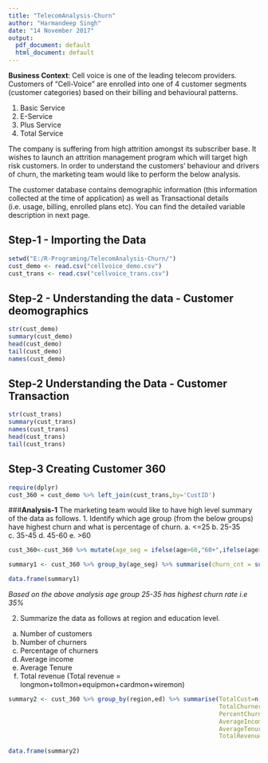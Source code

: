```yaml
---
title: "TelecomAnalysis-Churn"
author: "Harmandeep Singh"
date: "14 November 2017"
output:
  pdf_document: default
  html_document: default
---
```

**Business Context**: Cell voice is one of the leading telecom providers. Customers of "Cell-Voice" are enrolled into one of 4 customer segments (customer categories) based on their billing and behavioural patterns.

1. Basic Service
2. E-Service
3. Plus Service
4. Total Service

The company is suffering from high attrition amongst its subscriber base. It wishes to launch an attrition management program which will target high risk customers. In order to understand the customers' behaviour and drivers of churn, the marketing team would like to perform the below analysis. 

The customer database contains demographic information (this information collected at the time of application) as well as Transactional details (i.e. usage, billing, enrolled plans etc). You can find the detailed variable description in next page. 

## Step-1 - Importing the Data
```r

setwd("E:/R-Programing/TelecomAnalysis-Churn/")
cust_demo <- read.csv("cellvoice_demo.csv")
cust_trans <- read.csv("cellvoice_trans.csv")
```

## Step-2 - Understanding the data - Customer deomographics

```r
str(cust_demo)
summary(cust_demo)
head(cust_demo)
tail(cust_demo)
names(cust_demo)


```
## Step-2 Understanding the Data - Customer Transaction

```r
str(cust_trans)
summary(cust_trans)
names(cust_trans)
head(cust_trans)
tail(cust_trans)
```

## Step-3 Creating Customer 360
```r
require(dplyr)
cust_360 = cust_demo %>% left_join(cust_trans,by='CustID')

```
###**Analysis-1**
The marketing team would like to have high level summary of the data as follows. 
1. Identify which age group (from the below groups) have highest churn and what is percentage of churn.
  a. <=25
  b. 25-35
  c. 35-45
  d. 45-60
  e. >60
```r
cust_360<-cust_360 %>% mutate(age_seg = ifelse(age>60,"60+",ifelse(age>45 & age <60,"45-60",ifelse(age>35 & age<45,"35-45",ifelse(age>25 & age<35,"25-35","<25")))))

summary1 <- cust_360 %>% group_by(age_seg) %>% summarise(churn_cnt = sum(churn)) %>% ungroup() %>% mutate(churn_pct = churn_cnt/sum(churn_cnt))

data.frame(summary1)
```
*Based on the above analysis age group 25-35 has highest churn rate i.e 35%*

2. Summarize the data as follows at region and education level.
  a. Number of customers
  b. Number of churners
  c. Percentage of churners
  d. Average income
  e. Average Tenure
  f. Total revenue (Total revenue = longmon+tollmon+equipmon+cardmon+wiremon)
  
  
```r
summary2 <- cust_360 %>% group_by(region,ed) %>% summarise(TotalCust=n(),
                                                           TotalChurners=sum(churn),
                                                           PercentChurn=TotalChurners/TotalCust,
                                                           AverageIncome=mean(income,na.rm=T),
                                                           AverageTenure=mean(tenure,na.rm=T),
                                                           TotalRevenue=sum((longmon+tollmon + equipmon
                                                                                   +cardmon+wiremon), na.rm = T))
data.frame(summary2)
```
